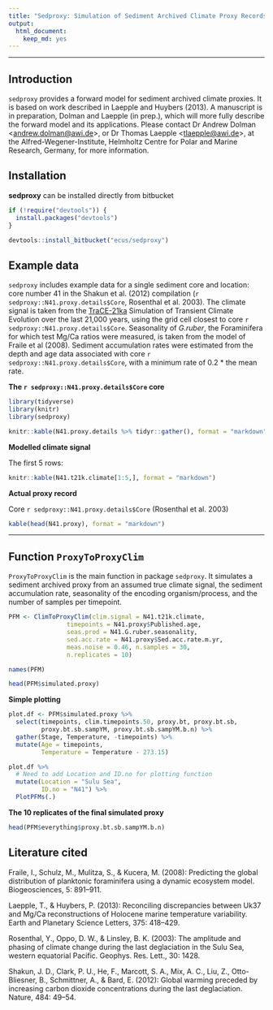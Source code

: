 ```yaml
---
title: "Sedproxy: Simulation of Sediment Archived Climate Proxy Records."
output: 
  html_document: 
    keep_md: yes
---
```


------------------------------

## Introduction

`sedproxy` provides a forward model for sediment archived climate proxies. It is based on work described in Laepple and Huybers (2013). A manuscript is in preparation, Dolman and Laepple (in prep.), which will more fully describe the forward model and its applications. Please contact Dr Andrew Dolman <<andrew.dolman@awi.de>>, or Dr Thomas Laepple <<tlaepple@awi.de>>, at the Alfred-Wegener-Institute, Helmholtz Centre for Polar and Marine Research, Germany, for more information.

 
## Installation

**sedproxy** can be installed directly from bitbucket

```r
if (!require("devtools")) {
  install.packages("devtools")
}

devtools::install_bitbucket("ecus/sedproxy")
```

## Example data

`sedproxy` includes example data for a single sediment core and location: core number 41 in the Shakun et al. (2012) compilation (`r sedproxy::N41.proxy.details$Core`, Rosenthal et al. 2003). The climate signal is taken from the [TraCE-21ka](http://www.cgd.ucar.edu/ccr/TraCE/) Simulation of Transient Climate Evolution over the last 21,000 years, using the grid cell closest to core `r sedproxy::N41.proxy.details$Core`. Seasonality of *G.ruber*, the Foraminifera for which test Mg/Ca ratios were measured, is taken from the model of Fraile et al (2008). Sediment accumulation rates were estimated from the depth and age data associated with core `r sedproxy::N41.proxy.details$Core`, with a minimum rate of 0.2 * the mean rate.


**The `r sedproxy::N41.proxy.details$Core` core**

```r
library(tidyverse)
library(knitr)
library(sedproxy)
```


```r
knitr::kable(N41.proxy.details %>% tidyr::gather(), format = "markdown")
```


**Modelled climate signal**

The first 5 rows:

```r
knitr::kable(N41.t21k.climate[1:5,], format = "markdown")
```

**Actual proxy record**

Core `r sedproxy::N41.proxy.details$Core` (Rosenthal et al. 2003)

```r
kable(head(N41.proxy), format = "markdown")
```

*******

## Function `ProxyToProxyClim`

`ProxyToProxyClim` is the main function in package `sedproxy`. It simulates a sediment archived proxy from an assumed true climate signal, the sediment accumulation rate, seasonality of the encoding organism/process, and the number of samples per timepoint.


```r
PFM <- ClimToProxyClim(clim.signal = N41.t21k.climate, 
                timepoints = N41.proxy$Published.age,
                seas.prod = N41.G.ruber.seasonality,
                sed.acc.rate = N41.proxy$Sed.acc.rate.m.yr,
                meas.noise = 0.46, n.samples = 30,
                n.replicates = 10)
```


```r
names(PFM)
```

```r
head(PFM$simulated.proxy)
```

**Simple plotting**

```r
plot.df <- PFM$simulated.proxy %>% 
  select(timepoints, clim.timepoints.50, proxy.bt, proxy.bt.sb,
         proxy.bt.sb.sampYM, proxy.bt.sb.sampYM.b.n) %>% 
  gather(Stage, Temperature, -timepoints) %>% 
  mutate(Age = timepoints,
         Temperature = Temperature - 273.15) 

plot.df %>% 
  # Need to add Location and ID.no for plotting function 
  mutate(Location = "Sulu Sea", 
         ID.no = "N41") %>% 
  PlotPFMs(.)
```






**The 10 replicates of the final simulated proxy**

```r
head(PFM$everything$proxy.bt.sb.sampYM.b.n)
```



## Literature cited

Fraile, I., Schulz, M., Mulitza, S., & Kucera, M. (2008): Predicting the global distribution of planktonic foraminifera using a dynamic ecosystem model. Biogeosciences, 5: 891–911.

Laepple, T., & Huybers, P. (2013): Reconciling discrepancies between Uk37 and Mg/Ca reconstructions of Holocene marine temperature variability. Earth and Planetary Science Letters, 375: 418–429.

Rosenthal, Y., Oppo, D. W., & Linsley, B. K. (2003): The amplitude and phasing of climate change during the last deglaciation in the Sulu Sea, western equatorial Pacific. Geophys. Res. Lett., 30: 1428.

Shakun, J. D., Clark, P. U., He, F., Marcott, S. A., Mix, A. C., Liu, Z., Otto-Bliesner, B., Schmittner, A., & Bard, E. (2012): Global warming preceded by increasing carbon dioxide concentrations during the last deglaciation. Nature, 484: 49–54.


